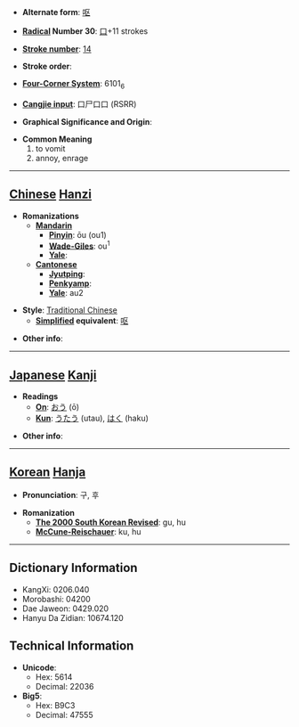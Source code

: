 * '''Alternate form''': [[呕]]

* '''[[Wiktionary:Chinese radical index| Radical]] Number 30''': [[Wiktionary:Chinese radical index 口|口]]+11 strokes

* '''[[Wiktionary:Chinese total strokes index|Stroke number]]''': [[Wiktionary:Chinese total strokes index 14|14]]

* '''Stroke order''': 

* '''[[Wiktionary:Chinese four corner index|Four-Corner System]]''': 6101<sub>6</sub>

* '''[[Wiktionary:Chinese Cangjie index|Cangjie input]]''': 口尸口口 (RSRR)

* '''Graphical Significance and Origin''': 

* '''Common Meaning'''
*#to vomit
*# annoy, enrage


----

== [[Chinese]] [[Hanzi]] ==

* '''Romanizations'''
** '''[[Mandarin]]'''
*** '''[[Pinyin]]''': ōu (ou1)
*** '''[[Wade-Giles]]''': ou<sup>1</sup>
*** '''[[Yale]]''': 
** '''[[Cantonese]]'''
*** '''[[Jyutping]]''':
*** '''[[Penkyamp]]''': 
*** '''[[Yale]]''': au2

* '''Style''': [[Traditional Chinese]] 
** '''[[Simplified Chinese|Simplified]] equivalent''': [[呕]]

* '''Other info''': 

----

== [[Japanese]] [[Kanji]] ==

* '''Readings'''
** '''[[On]]''': [[おう]] (ō)
** '''[[Kun]]''': [[うたう]] (utau), [[はく]] (haku)

* '''Other info''':  

----

== [[Korean]] [[Hanja]] ==

* '''Pronunciation''': 구, 후

* '''Romanization'''
** '''[[The 2000 South Korean Revised Romanization|The 2000 South Korean Revised]]''': gu, hu
** '''[[McCune-Reischauer]]''': ku, hu

----

== Dictionary Information ==

* KangXi: 0206.040
* Morobashi: 04200
* Dae Jaweon: 0429.020
* Hanyu Da Zidian: 10674.120

== Technical Information ==

* '''Unicode''':
** Hex: 5614
** Decimal: 22036
* '''Big5''':
** Hex: B9C3
** Decimal: 47555